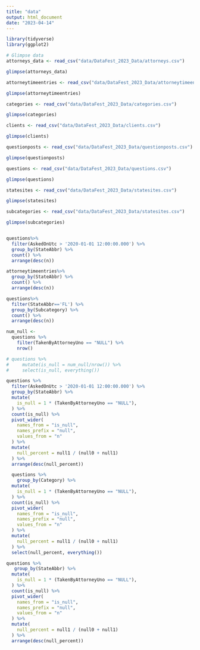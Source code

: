 ```yaml
---
title: "data"
output: html_document
date: "2023-04-14"
---
```


```r
library(tidyverse)
library(ggplot2)
```

```r
# Glimpse data
attorneys_data <- read_csv("data/DataFest_2023_Data/attorneys.csv")

glimpse(attorneys_data)

attorneytimeentries <- read_csv("data/DataFest_2023_Data/attorneytimeentries.csv")

glimpse(attorneytimeentries)

categories <- read_csv("data/DataFest_2023_Data/categories.csv")

glimpse(categories)

clients <- read_csv("data/DataFest_2023_Data/clients.csv")

glimpse(clients)

questionposts <- read_csv("data/DataFest_2023_Data/questionposts.csv")

glimpse(questionposts)

questions <- read_csv("data/DataFest_2023_Data/questions.csv")

glimpse(questions)

statesites <- read_csv("data/DataFest_2023_Data/statesites.csv")

glimpse(statesites)

subcategories <- read_csv("data/DataFest_2023_Data/statesites.csv")

glimpse(subcategories)



```
```r
questions%>% 
  filter(AskedOnUtc > '2020-01-01 12:00:00.000') %>% 
  group_by(StateAbbr) %>% 
  count() %>% 
  arrange(desc(n))
```
```r
attorneytimeentries%>% 
  group_by(StateAbbr) %>% 
  count() %>% 
  arrange(desc(n))
```

```r
questions%>% 
  filter(StateAbbr=='FL') %>% 
  group_by(Subcategory) %>% 
  count() %>% 
  arrange(desc(n))
```

```r
num_null <- 
  questions %>% 
    filter(TakenByAttorneyUno == "NULL") %>% 
    nrow()

# questions %>% 
#     mutate(is_null = num_null/nrow()) %>% 
#     select(is_null, everything())

questions %>%
  filter(AskedOnUtc > '2020-01-01 12:00:00.000') %>% 
  group_by(StateAbbr) %>%
  mutate(
    is_null = 1 * (TakenByAttorneyUno == "NULL"),
  ) %>%
  count(is_null) %>%
  pivot_wider(
    names_from = "is_null",
    names_prefix = "null",
    values_from = "n"
  ) %>%
  mutate(
    null_percent = null1 / (null0 + null1)
  ) %>% 
  arrange(desc(null_percent))
```
```r
  questions %>% 
    group_by(Category) %>%
  mutate(
    is_null = 1 * (TakenByAttorneyUno == "NULL"),
  ) %>%
  count(is_null) %>%
  pivot_wider(
    names_from = "is_null",
    names_prefix = "null",
    values_from = "n"
  ) %>%
  mutate(
    null_percent = null1 / (null0 + null1)
  ) %>% 
  select(null_percent, everything())
```

```r
questions %>%
   group_by(StateAbbr) %>%
  mutate(
    is_null = 1 * (TakenByAttorneyUno == "NULL"),
  ) %>%
  count(is_null) %>%
  pivot_wider(
    names_from = "is_null",
    names_prefix = "null",
    values_from = "n"
  ) %>%
  mutate(
    null_percent = null1 / (null0 + null1)
  ) %>% 
  arrange(desc(null_percent))

```